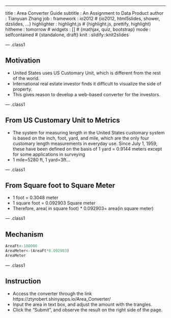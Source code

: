 ---
title       : Area Converter Guide
subtitle    : An Assignment to Data Product 
author      : Tianyuan Zhang
job         : 
framework   : io2012        # {io2012, html5slides, shower, dzslides, ...}
highlighter : highlight.js  # {highlight.js, prettify, highlight}
hitheme     : tomorrow      # 
widgets     : []            # {mathjax, quiz, bootstrap}
mode        : selfcontained # {standalone, draft}
knit        : slidify::knit2slides

--- .class1

## Motivation

- United States uses US Customary Unit, which is different from the rest of the world.
- International real estate investor finds it difficult to visualize the side of property.
- This gives reason to develop a web-based converter for the investors.

--- .class1


## From US Customary Unit to Metrics
- The system for measuring length in the United States customary system is based on the inch, foot, yard, and mile, which are the only four customary length measurements in everyday use. Since July 1, 1959, these have been defined on the basis of 1 yard = 0.9144 meters except for some applications in surveying
- 1 mile=5280 ft, 1 yard=3ft...

--- .class1

## From Square foot to Square Meter
- 1 foot = 0.3048 meter
- 1 square foot = 0.092903 Square meter
- Therefore, area( in square foot) * 0.092903= area(in square meter)

--- .class1

## Mechanism

```r
AreaFt<-100000
AreaMeter<-(AreaFt*0.092903)
AreaMeter
```

--- .class1

## Instruction
- Access the converter through the link
https://ztyrobert.shinyapps.io/Area_Converter/ 
- Input the area in text box, and adjust the amount with the trangles.
- Click the "Submit", and observe the result on the right side of the page. 

